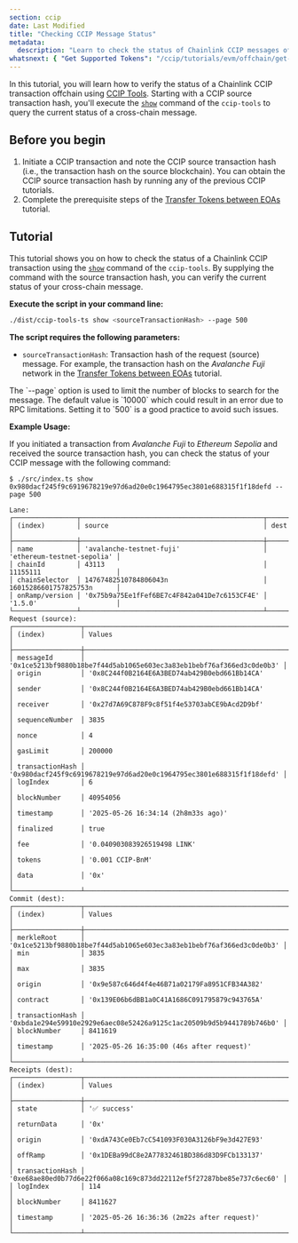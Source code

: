 ```yaml
---
section: ccip
date: Last Modified
title: "Checking CCIP Message Status"
metadata:
  description: "Learn to check the status of Chainlink CCIP messages offchain using CCIP Tools. Provide CCIP source transaction hash to verify transaction progress."
whatsnext: { "Get Supported Tokens": "/ccip/tutorials/evm/offchain/get-supported-tokens" }
---
```



In this tutorial, you will learn how to verify the status of a Chainlink CCIP transaction offchain using [CCIP Tools](https://github.com/smartcontractkit/ccip-tools-ts). Starting with a CCIP source transaction hash, you'll execute the [`show`](https://github.com/smartcontractkit/ccip-tools-ts/blob/main/README.md#show-default-command) command of the `ccip-tools` to query the current status of a cross-chain message.

## Before you begin

1. Initiate a CCIP transaction and note the CCIP source transaction hash (i.e., the transaction hash on the source blockchain). You can obtain the CCIP source transaction hash by running any of the previous CCIP tutorials.
1. Complete the prerequisite steps of the [Transfer Tokens between EOAs](/ccip/tutorials/evm/offchain/transfer-tokens-from-eoa#before-you-begin) tutorial.

## Tutorial

This tutorial shows you on how to check the status of a Chainlink CCIP transaction using the [`show`](https://github.com/smartcontractkit/ccip-tools-ts/blob/main/README.md#show-default-command) command of the `ccip-tools`. By supplying the command with the source transaction hash, you can verify the current status of your cross-chain message.

**Execute the script in your command line:**

```bash
./dist/ccip-tools-ts show <sourceTransactionHash> --page 500
```

**The script requires the following parameters:**

- `sourceTransactionHash`: Transaction hash of the request (source) message. For example, the transaction hash on the _Avalanche Fuji_ network in the [Transfer Tokens between EOAs](/ccip/tutorials/evm/offchain/transfer-tokens-from-eoa#before-you-begin) tutorial.

<Aside type="note" title="Note">
  The `--page` option is used to limit the number of blocks to search for the message. The default value is `10000`
  which could result in an error due to RPC limitations. Setting it to `500` is a good practice to avoid such issues.
</Aside>

**Example Usage:**

If you initiated a transaction from _Avalanche Fuji_ to _Ethereum Sepolia_ and received the source transaction hash, you can check the status of your CCIP message with the following command:

```text
$ ./src/index.ts show 0x980dacf245f9c6919678219e97d6ad20e0c1964795ec3801e688315f1f18defd --page 500

Lane:
┌────────────────┬──────────────────────────────────────────────┬────────────────────────────┐
│ (index)        │ source                                       │ dest                       │
├────────────────┼──────────────────────────────────────────────┼────────────────────────────┤
│ name           │ 'avalanche-testnet-fuji'                     │ 'ethereum-testnet-sepolia' │
│ chainId        │ 43113                                        │ 11155111                   │
│ chainSelector  │ 14767482510784806043n                        │ 16015286601757825753n      │
│ onRamp/version │ '0x75b9a75Ee1fFef6BE7c4F842a041De7c6153CF4E' │ '1.5.0'                    │
└────────────────┴──────────────────────────────────────────────┴────────────────────────────┘
Request (source):
┌─────────────────┬──────────────────────────────────────────────────────────────────────┐
│ (index)         │ Values                                                               │
├─────────────────┼──────────────────────────────────────────────────────────────────────┤
│ messageId       │ '0x1ce5213bf9880b18be7f44d5ab1065e603ec3a83eb1bebf76af366ed3c0de0b3' │
│ origin          │ '0x8C244f0B2164E6A3BED74ab429B0ebd661Bb14CA'                         │
│ sender          │ '0x8C244f0B2164E6A3BED74ab429B0ebd661Bb14CA'                         │
│ receiver        │ '0x27d7A69C878F9c8f51f4e53703abCE9bAcd2D9bf'                         │
│ sequenceNumber  │ 3835                                                                 │
│ nonce           │ 4                                                                    │
│ gasLimit        │ 200000                                                               │
│ transactionHash │ '0x980dacf245f9c6919678219e97d6ad20e0c1964795ec3801e688315f1f18defd' │
│ logIndex        │ 6                                                                    │
│ blockNumber     │ 40954056                                                             │
│ timestamp       │ '2025-05-26 16:34:14 (2h8m33s ago)'                                  │
│ finalized       │ true                                                                 │
│ fee             │ '0.040903083926519498 LINK'                                          │
│ tokens          │ '0.001 CCIP-BnM'                                                     │
│ data            │ '0x'                                                                 │
└─────────────────┴──────────────────────────────────────────────────────────────────────┘
Commit (dest):
┌─────────────────┬──────────────────────────────────────────────────────────────────────┐
│ (index)         │ Values                                                               │
├─────────────────┼──────────────────────────────────────────────────────────────────────┤
│ merkleRoot      │ '0x1ce5213bf9880b18be7f44d5ab1065e603ec3a83eb1bebf76af366ed3c0de0b3' │
│ min             │ 3835                                                                 │
│ max             │ 3835                                                                 │
│ origin          │ '0x9e587c646d4f4e46B71a02179Fa8951CFB34A382'                         │
│ contract        │ '0x139E06b6dBB1a0C41A1686C091795879c943765A'                         │
│ transactionHash │ '0xbda1e294e59910e2929e6aec08e52426a9125c1ac20509b9d5b9441789b746b0' │
│ blockNumber     │ 8411619                                                              │
│ timestamp       │ '2025-05-26 16:35:00 (46s after request)'                            │
└─────────────────┴──────────────────────────────────────────────────────────────────────┘
Receipts (dest):
┌─────────────────┬──────────────────────────────────────────────────────────────────────┐
│ (index)         │ Values                                                               │
├─────────────────┼──────────────────────────────────────────────────────────────────────┤
│ state           │ '✅ success'                                                         │
│ returnData      │ '0x'                                                                 │
│ origin          │ '0xdA743Ce0Eb7cC541093F030A3126bF9e3d427E93'                         │
│ offRamp         │ '0x1DEBa99dC8e2A77832461BD386d83D9FCb133137'                         │
│ transactionHash │ '0xe68ae80ed0b77d6e22f066a08c169c873dd22112ef5f27287bbe85e737c6ec60' │
│ logIndex        │ 114                                                                  │
│ blockNumber     │ 8411627                                                              │
│ timestamp       │ '2025-05-26 16:36:36 (2m22s after request)'                          │
└─────────────────┴──────────────────────────────────────────────────────────────────────┘
```
